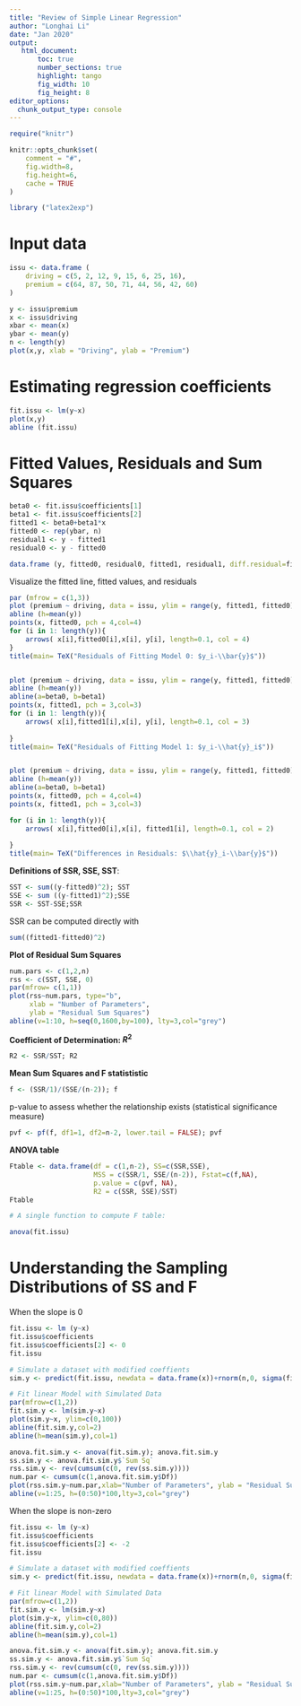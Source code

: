 ```yaml
---
title: "Review of Simple Linear Regression"
author: "Longhai Li"
date: "Jan 2020"
output: 
   html_document:
       toc: true
       number_sections: true
       highlight: tango
       fig_width: 10
       fig_height: 8
editor_options: 
  chunk_output_type: console
---
```

```r
require("knitr")

knitr::opts_chunk$set(
    comment = "#",
    fig.width=8, 
    fig.height=6, 
    cache = TRUE
)
```

```r
library ("latex2exp")
```

# Input data

```r
issu <- data.frame (
    driving = c(5, 2, 12, 9, 15, 6, 25, 16),
    premium = c(64, 87, 50, 71, 44, 56, 42, 60)
)

y <- issu$premium
x <- issu$driving
xbar <- mean(x)
ybar <- mean(y)
n <- length(y)
plot(x,y, xlab = "Driving", ylab = "Premium")
```

# Estimating regression coefficients

```r
fit.issu <- lm(y~x)
plot(x,y)
abline (fit.issu)
```

# Fitted Values, Residuals and Sum Squares


```r
beta0 <- fit.issu$coefficients[1]
beta1 <- fit.issu$coefficients[2]
fitted1 <- beta0+beta1*x
fitted0 <- rep(ybar, n)
residual1 <- y - fitted1
residual0 <- y - fitted0

data.frame (y, fitted0, residual0, fitted1, residual1, diff.residual=fitted1-fitted0)
```

Visualize the fitted line, fitted values, and residuals

```r
par (mfrow = c(1,3))
plot (premium ~ driving, data = issu, ylim = range(y, fitted1, fitted0))
abline (h=mean(y))
points(x, fitted0, pch = 4,col=4)
for (i in 1: length(y)){
    arrows( x[i],fitted0[i],x[i], y[i], length=0.1, col = 4)
}
title(main= TeX("Residuals of Fitting Model 0: $y_i-\\bar{y}$"))


plot (premium ~ driving, data = issu, ylim = range(y, fitted1, fitted0))
abline (h=mean(y))
abline(a=beta0, b=beta1)
points(x, fitted1, pch = 3,col=3)
for (i in 1: length(y)){
    arrows( x[i],fitted1[i],x[i], y[i], length=0.1, col = 3)
    
}
title(main= TeX("Residuals of Fitting Model 1: $y_i-\\hat{y}_i$"))


plot (premium ~ driving, data = issu, ylim = range(y, fitted1, fitted0))
abline (h=mean(y))
abline(a=beta0, b=beta1)
points(x, fitted0, pch = 4,col=4)
points(x, fitted1, pch = 3,col=3)

for (i in 1: length(y)){
    arrows( x[i],fitted0[i],x[i], fitted1[i], length=0.1, col = 2)
    
}
title(main= TeX("Differences in Residuals: $\\hat{y}_i-\\bar{y}$"))

```

**Definitions of SSR, SSE, SST**:

```r
SST <- sum((y-fitted0)^2); SST
SSE <- sum ((y-fitted1)^2);SSE
SSR <- SST-SSE;SSR

```
SSR can be computed directly with
```r
sum((fitted1-fitted0)^2)
```

**Plot of Residual Sum Squares**

```r
num.pars <- c(1,2,n)
rss <- c(SST, SSE, 0)
par(mfrow= c(1,1))
plot(rss~num.pars, type="b", 
     xlab = "Number of Parameters",
     ylab = "Residual Sum Squares")
abline(v=1:10, h=seq(0,1600,by=100), lty=3,col="grey")
```


**Coefficient of Determination: $R^2$** 

```r
R2 <- SSR/SST; R2
```

**Mean Sum Squares and F statististic**

```r
f <- (SSR/1)/(SSE/(n-2)); f
```

p-value to assess whether the relationship exists (statistical significance measure)

```r
pvf <- pf(f, df1=1, df2=n-2, lower.tail = FALSE); pvf
```

**ANOVA table**

```r
Ftable <- data.frame(df = c(1,n-2), SS=c(SSR,SSE), 
                     MSS = c(SSR/1, SSE/(n-2)), Fstat=c(f,NA),
                     p.value = c(pvf, NA),
                     R2 = c(SSR, SSE)/SST)
Ftable

# A single function to compute F table:

anova(fit.issu)
```

# Understanding the Sampling Distributions of SS and F

When the slope is 0
```r
fit.issu <- lm (y~x)
fit.issu$coefficients
fit.issu$coefficients[2] <- 0
fit.issu

# Simulate a dataset with modified coeffients
sim.y <- predict(fit.issu, newdata = data.frame(x))+rnorm(n,0, sigma(fit.issu))

# Fit linear Model with Simulated Data
par(mfrow=c(1,2))
fit.sim.y <- lm(sim.y~x)
plot(sim.y~x, ylim=c(0,100)) 
abline(fit.sim.y,col=2)
abline(h=mean(sim.y),col=1)

anova.fit.sim.y <- anova(fit.sim.y); anova.fit.sim.y
ss.sim.y <- anova.fit.sim.y$`Sum Sq`
rss.sim.y <- rev(cumsum(c(0, rev(ss.sim.y))))
num.par <- cumsum(c(1,anova.fit.sim.y$Df))
plot(rss.sim.y~num.par,xlab="Number of Parameters", ylab = "Residual Sum Squares", type ="b")
abline(v=1:25, h=(0:50)*100,lty=3,col="grey")
```

When the slope is non-zero
```r
fit.issu <- lm (y~x)
fit.issu$coefficients
fit.issu$coefficients[2] <- -2
fit.issu

# Simulate a dataset with modified coeffients
sim.y <- predict(fit.issu, newdata = data.frame(x))+rnorm(n,0, sigma(fit.issu))

# Fit linear Model with Simulated Data
par(mfrow=c(1,2))
fit.sim.y <- lm(sim.y~x)
plot(sim.y~x, ylim=c(0,80)) 
abline(fit.sim.y,col=2)
abline(h=mean(sim.y),col=1)

anova.fit.sim.y <- anova(fit.sim.y); anova.fit.sim.y
ss.sim.y <- anova.fit.sim.y$`Sum Sq`
rss.sim.y <- rev(cumsum(c(0, rev(ss.sim.y))))
num.par <- cumsum(c(1,anova.fit.sim.y$Df))
plot(rss.sim.y~num.par,xlab="Number of Parameters", ylab = "Residual Sum Squares", type ="b")
abline(v=1:25, h=(0:50)*100,lty=3,col="grey")
```

